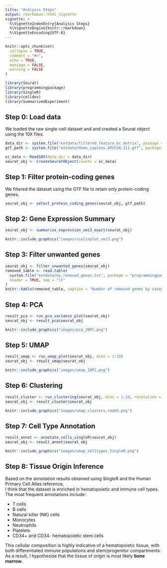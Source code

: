 ```yaml
---
title: "Analysis Steps"
output: rmarkdown::html_vignette
vignette: >
  %\VignetteIndexEntry{Analysis Steps}
  %\VignetteEngine{knitr::rmarkdown}
  %\VignetteEncoding{UTF-8}
---
```


```r
knitr::opts_chunk$set(
  collapse = TRUE,
  comment = "#>",
  echo = TRUE,
  message = FALSE,
  warning = FALSE
)

library(Seurat)
library(programmingpackage)
library(SingleR)
library(celldex)
library(SummarizedExperiment)
```

## Step 0: Load data

We loaded the raw single-cell dataset and and created a Seurat object using the 10X files.

```r
data_dir <- system.file("extdata/filtered_feature_bc_matrix", package = "programmingpackage")
gtf_path <- system.file("extdata/Homo_sapiens.GRCh38.111.gtf", package = "programmingpackage")

sc_data <- Read10X(data.dir = data_dir)
seurat_obj <- CreateSeuratObject(counts = sc_data)
```
## Step 1: Filter protein-coding genes

We filtered the dataset using the GTF file to retain only protein-coding genes.

```r
seurat_obj <- select_protein_coding_genes(seurat_obj, gtf_path)
```

## Step 2: Gene Expression Summary

```r
seurat_obj <- summarize_expression_umi3_exact(seurat_obj)
```

```r
knitr::include_graphics("images/violinplot_umi3.png")
```

## Step 3: Filter unwanted genes

```r
seurat_obj <- filter_unwanted_genes(seurat_obj)
removed_table <- read.table(
  system.file("extdata/my_removed_genes.txt", package = "programmingpackage"),
  header = TRUE, sep = "\t"
)
knitr::kable(removed_table, caption = "Number of removed genes by category")
```

## Step 4: PCA

```r
result_pca <- run_pca_variance_plot(seurat_obj)
seurat_obj <- result_pca$seurat_obj
```

```r
knitr::include_graphics("images/pca_20PC.png")
```

## Step 5: UMAP

```r
result_umap <- run_umap_plot(seurat_obj, dims = 1:10)
seurat_obj <- result_umap$seurat_obj
```

```r
knitr::include_graphics("images/umap_10PC.png")
```

## Step 6: Clustering

```r
result_cluster <- run_clustering(seurat_obj, dims = 1:10, resolution = 0.5)
seurat_obj <- result_cluster$seurat_obj
```

```r
knitr::include_graphics("images/umap_clusters_res05.png")
```

## Step 7: Cell Type Annotation

```r
result_annot <- annotate_cells_singleR(seurat_obj)
seurat_obj <- result_annot$seurat_obj
```

```r
knitr::include_graphics("images/umap_celltypes_SingleR.png")
```

## Step 8: Tissue Origin Inference

Based on the annotation results obtained using SingleR and the Human Primary Cell Atlas reference,  
I think that the dataset is enriched in hematopoietic and immune cell types.  
The most frequent annotations include:

- T cells
- B cells
- Natural killer (NK) cells
- Monocytes
- Neutrophils
- Platelets
- CD34+ and CD34- hematopoietic stem cells

This cellular composition is highly indicative of a hematopoietic tissue, with both differentiated immune populations and stem/progenitor compartments.  
As a result, I hypothesize that the tissue of origin is most likely **bone marrow**.

